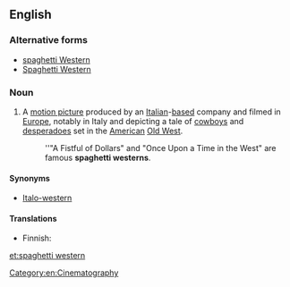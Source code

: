 ==English==
{{wikipedia}}

===Alternative forms===
* [[spaghetti Western]]
* [[Spaghetti Western]]

===Noun===
{{en-noun|head=[[spaghetti]] [[western]]}}

# {{context|idiomatic|lang=en}} A [[motion picture]] produced by an [[Italian]]-[[based]] company and filmed in [[Europe]], notably in Italy and depicting a tale of [[cowboy]]s and [[desperado]]es set in the [[American]] [[Old West]].
#: ''"A Fistful of Dollars" and "Once Upon a Time in the West" are famous '''spaghetti westerns'''.

====Synonyms====
* [[Italo-western]]

====Translations====
{{trans-top|film: a western produced in Europe}}
* Finnish: {{t|fi|italowestern}}
{{trans-mid}}
{{trans-bottom}}

[[Category:en:Cinematography]]

[[et:spaghetti western]]